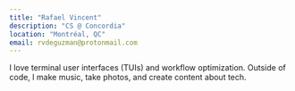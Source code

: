 ```yaml
---
title: "Rafael Vincent"
description: "CS @ Concordia"
location: "Montréal, QC"
email: rvdeguzman@protonmail.com
---
```

I love terminal user interfaces (TUIs) and workflow optimization. Outside of code, I make music, take photos, and create content about tech.
